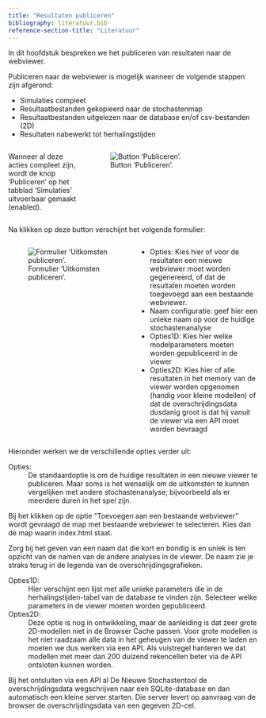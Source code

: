 ```yaml
---
title: "Resultaten publiceren"
bibliography: literatuur.bib
reference-section-title: "Literatuur"
---
```


In dit hoofdstuk bespreken we het publiceren van resultaten naar de webviewer.

Publiceren naar de webviewer is mogelijk wanneer de volgende stappen zijn afgerond:

* Simulaties compleet
* Resultaatbestanden gekopieerd naar de stochastenmap
* Resultaatbestanden uitgelezen naar de database en/of csv-bestanden (2D)
* Resultaten nabewerkt tot herhalingstijden


::: {.columns}
::: {.column width="30%"}
Wanneer al deze acties compleet zijn, wordt de knop 'Publiceren' op het tabblad 'Simulaties' uitvoerbaar gemaakt (enabled). 
:::
::: {.column width="70%"}
![Button 'Publiceren'.](img/btn_publiceren.png)
:::
:::

Na klikken op deze button verschijnt het volgende formulier:

::: {.columns}
::: {.column width="50%"}
![Formulier 'Uitkomsten publiceren'.](img/frmPubliceren.png)
:::
::: {.column width="50%"}

* Opties: Kies hier of voor de resultaten een nieuwe webviewer moet worden gegenereerd, of dat de resultaten moeten worden toegevoegd aan een bestaande webviewer.
* Naam configuratie: geef hier een unieke naam op voor de huidige stochastenanalyse
* Opties1D: Kies hier welke modelparameters moeten worden gepubliceerd in de viewer
* Opties2D: Kies hier of alle resultaten in het memory van de viewer worden opgenomen (handig voor kleine modellen) of dat de overschrijdingsdata dusdanig groot is dat hij vanuit de viewer via een API moet worden bevraagd
:::
:::

Hieronder werken we de verschillende opties verder uit:


Opties:
:   De standaardoptie is om de huidige resultaten in een nieuwe viewer te publiceren. Maar soms is het wenselijk om de uitkomsten te kunnen vergelijken met andere stochastenanalyse; bijvoorbeeld als er meerdere duren in het spel zijn.

Bij het klikken op de optie "Toevoegen aan een bestaande webviewer" wordt gevraagd de map met bestaande webviewer te selecteren. Kies dan de map waarin index.html staat.

Zorg bij het geven van een naam dat die kort en bondig is en uniek is ten opzicht van de namen van de andere analyses in de viewer. De naam zie je straks terug in de legenda van de overschrijdingsgrafieken.

Opties1D:
:   Hier verschijnt een lijst met alle unieke parameters die in de herhalingstijden-tabel van de database te vinden zijn. Selecteer welke parameters in de viewer moeten worden gepubliceerd.

Opties2D:
:   Deze optie is nog in ontwikkeling, maar de aanleiding is dat zeer grote 2D-modellen niet in de Browser Cache passen. Voor grote modellen is het niet raadzaam alle data in het geheugen van de viewer te laden en moeten we dus werken via een API. Als vuistregel hanteren we dat modellen met meer dan 200 duizend rekencellen beter via de API ontsloten kunnen worden.

Bij het ontsluiten via een API al De Nieuwe Stochastentool de overschrijdingsdata wegschrijven naar een SQLite-database en dan automatisch een kleine server starten. Die server levert op aanvraag van de browser de overschrijdingsdata van een gegeven 2D-cel.










